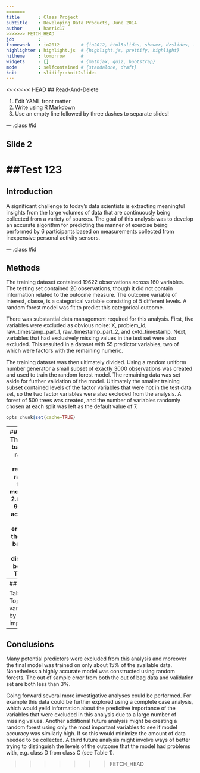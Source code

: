 ```yaml
---
=======
title       : Class Project
subtitle    : Developing Data Products, June 2014
author      : harric17
>>>>>>> FETCH_HEAD
job         : 
framework   : io2012        # {io2012, html5slides, shower, dzslides, ...}
highlighter : highlight.js  # {highlight.js, prettify, highlight}
hitheme     : tomorrow      # 
widgets     : []            # {mathjax, quiz, bootstrap}
mode        : selfcontained # {standalone, draft}
knit        : slidify::knit2slides
---
```


<<<<<<< HEAD
## Read-And-Delete

1. Edit YAML front matter
2. Write using R Markdown
3. Use an empty line followed by three dashes to separate slides!

--- .class #id 

## Slide 2

##Test 123
=======
## Introduction

A significant challenge to today's data scientists is extracting meaningful insights from the large volumes of data that are continuously being collected from a variety of sources.   The goal of this analysis was to develop an accurate algorithm for predicting the manner of exercise being performed by 6 participants based on measurements collected from inexpensive personal activity sensors.


--- .class #id 

## Methods

<p>The training dataset contained 19622 observations across 160 variables.  The testing set contained 20 observations, though it did not contain information related to the outcome measure.  The outcome variable of interest, classe, is a categorical variable consisting of 5 different levels.   A random forest model was fit to predict this categorical outcome.</p>
<p>
There was substantial data management required for this analysis.  First, five variables were excluded as obvious noise: X, problem_id, raw_timestamp_part_1, raw_timestamp_part_2, and cvtd_timestamp.  Next, variables that had exclusively missing values in the test set were also excluded.  This resulted in a dataset with 55 predictor variables, two of which were factors with the remaining numeric. </p>

<p>The training dataset was then ultimately divided.  Using a random uniform number generator a small subset of exactly 3000 observations was created and used to train the random forest model.  The remaining data was set aside for further validation of the model.  Ultimately the smaller training subset contained levels of the factor variables that were not in the test data set, so the two factor variables were also excluded from the analysis.  A forest of 500 trees was created, and the number of variables randomly chosen at each split was left as the default value of 7.</p>

```r
opts_chunk$set(cache=TRUE)
``` 

---
## Results
The out of bag error rate for the resulting random forest model was 2.63%, or 97.37% accuracy.  Class errors for the out of bag data are displayed below in Table 1.

Table 1: Confusion matrix from OOB data
```r
modFit$confusion
```
The random forest model performed similarly well on the validation dataset, predicting the outcome with 97.38% accuracy.  The top 10 variables in terms of importance for this forest are presented in Table 2 on the next slide.  On the test data set, 19 of 20 observations were correctly predicted.

---
## Results

Table 2: Top 10 variables by importance
```r
data.frame(importance)
```

---
## Conclusions

<p>Many potential predictors were excluded from this analysis and moreover the final model was trained on only about 15% of the available data.  Nonetheless a highly accurate model was constructed using random forests.  The out of sample error from both the out of bag data and validation set are both less than 3%.
</p>
<p>Going forward several more investigative analyses could be performed.  For example this data could be further explored using a complete case analysis, which would yeild information about the predictive importance of the variables that were excluded in this analysis due to a large number of missing values.  Another additional future analysis might be creating a random forest using only the most important variables to see if model accuracy was similarly high.  If so this would minimize the amount of data needed to be collected.  A third future analysis might involve ways of better trying to distinguish the levels of the outcome that the model had problems with, e.g. class D from class C (see Table 1).
</p>
>>>>>>> FETCH_HEAD


